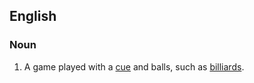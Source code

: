==English==

===Noun===
{{en-noun}}
{{wikipedia}}

# {{sport}} A game played with a [[cue]] and balls, such as [[billiards]].